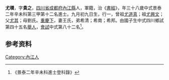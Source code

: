{{明清人物信息框
| 姓名 = 尤瓉
| 原名 =
| 圖片名稱= 
| 圖片大小 =
| 圖片說明 = 
| 最高職務 =
| 國家 = 大明 
| 爵位 =
| 籍貫 = [[四川省|四川省]][[成都府|成都府]][[內江縣|內江縣]]
| 族裔 = 
| 旗籍 = 
| 字號 = 
| 諡號 =
| 出生日期 = 九月初九日
| 出生地點 =
| 逝世日期 = 
| 逝世地點 =
| 墓葬 =
| 配偶 = 王氏
| 親屬 = 曾祖[[尤道真|尤道真]]，祖[[尤興文|尤興文]]，父[[尤其|尤其]]，母劉氏
| 出身 =
* 景泰二年辛未科進士
| 經歷 =
| 著作 =  
*
*
*
}}
'''尤瓉'''{{BD|1414年||1473年||}}，字'''貴之'''，[[四川省|四川省]][[成都府|成都府]][[內江縣|內江縣]]人，軍籍，治《[[書經|書經]]》，年三十八歲中式景泰二年辛未科第三甲第十二名進士。九月初九日生，行一，曾祖[[尤道真|尤道真]]；祖[[尤興文|尤興文]]；父[[尤其|尤其]]；母劉氏。[[重慶下|重慶下]]，妻王氏，弟希清；希南；希邦。由國子生中式四川鄉試第四十五名[[舉人|舉人]]，[[會試|會試]]中式第八十二名<ref>《景泰二年辛未科進士登科錄》</ref>。

== 参考资料 ==
{{reflist}}

{{景泰二年辛未科殿试金榜}}

{{Authority control}}

{{DEFAULTSORT:}}
[[Category:內江人|Category:內江人]]


{{明朝人物小作品}}